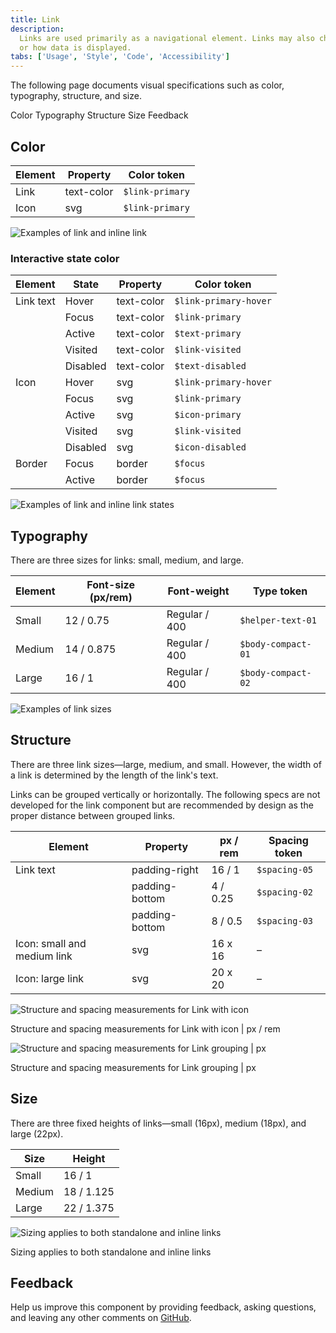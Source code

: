 ```yaml
---
title: Link
description:
  Links are used primarily as a navigational element. Links may also change what
  or how data is displayed.
tabs: ['Usage', 'Style', 'Code', 'Accessibility']
---
```


<PageDescription>

The following page documents visual specifications such as color, typography,
structure, and size.

</PageDescription>

<AnchorLinks>

<AnchorLink>Color</AnchorLink>
<AnchorLink>Typography</AnchorLink>
<AnchorLink>Structure</AnchorLink>
<AnchorLink>Size</AnchorLink>
<AnchorLink>Feedback</AnchorLink>

</AnchorLinks>

## Color

| Element | Property   | Color token     |
| ------- | ---------- | --------------- |
| Link    | text-color | `$link-primary` |
| Icon    | svg        | `$link-primary` |

<Row>
<Column colLg={8}>

![Examples of link and inline link](images/link-style-color.png)

</Column>
</Row>

### Interactive state color

| Element   | State    | Property   | Color token           |
| --------- | -------- | ---------- | --------------------- |
| Link text | Hover    | text-color | `$link-primary-hover` |
|           | Focus    | text-color | `$link-primary`       |
|           | Active   | text-color | `$text-primary`       |
|           | Visited  | text-color | `$link-visited`       |
|           | Disabled | text-color | `$text-disabled`      |
| Icon      | Hover    | svg        | `$link-primary-hover` |
|           | Focus    | svg        | `$link-primary`       |
|           | Active   | svg        | `$icon-primary`       |
|           | Visited  | svg        | `$link-visited`       |
|           | Disabled | svg        | `$icon-disabled`      |
| Border    | Focus    | border     | `$focus`              |
|           | Active   | border     | `$focus`              |

<Row>
<Column colLg={8}>

![Examples of link and inline link states](images/link-style-interactive-color.png)

</Column>
</Row>

## Typography

There are three sizes for links: small, medium, and large.

| Element | Font-size (px/rem) | Font-weight   | Type token         |
| ------- | ------------------ | ------------- | ------------------ |
| Small   | 12 / 0.75          | Regular / 400 | `$helper-text-01`  |
| Medium  | 14 / 0.875         | Regular / 400 | `$body-compact-01` |
| Large   | 16 / 1             | Regular / 400 | `$body-compact-02` |

<Row>
<Column colLg={8}>

![Examples of link sizes](images/link-style-3.png)

</Column>
</Row>

## Structure

There are three link sizes—large, medium, and small. However, the width of a
link is determined by the length of the link's text.

Links can be grouped vertically or horizontally. The following specs are not
developed for the link component but are recommended by design as the proper
distance between grouped links.

| Element                     | Property       | px / rem | Spacing token |
| --------------------------- | -------------- | -------- | ------------- |
| Link text                   | padding-right  | 16 / 1   | `$spacing-05` |
|                             | padding-bottom | 4 / 0.25 | `$spacing-02` |
|                             | padding-bottom | 8 / 0.5  | `$spacing-03` |
| Icon: small and medium link | svg            | 16 x 16  | –             |
| Icon: large link            | svg            | 20 x 20  | –             |

<div className="image--fixed">

![Structure and spacing measurements for Link with icon](images/link-style-structure.png)

</div>

<Caption>
  Structure and spacing measurements for Link with icon | px / rem
</Caption>

<div className="image--fixed">

![Structure and spacing measurements for Link grouping | px](images/link-style-4.png)

</div>

<Caption>Structure and spacing measurements for Link grouping | px</Caption>

## Size

There are three fixed heights of links—small (16px), medium (18px), and large
(22px).

| Size   | Height     |
| ------ | ---------- |
| Small  | 16 / 1     |
| Medium | 18 / 1.125 |
| Large  | 22 / 1.375 |

<Row>
<Column colLg={8}>

![Sizing applies to both standalone and inline links](images/link-style-size.png)

</Column>
</Row>

<Caption>Sizing applies to both standalone and inline links</Caption>

## Feedback

Help us improve this component by providing feedback, asking questions, and
leaving any other comments on
[GitHub](https://github.com/carbon-design-system/carbon-website/issues/new?assignees=&labels=feedback&template=feedback.md).

